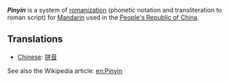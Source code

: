 '''''Pinyin''''' is a system of [[romanization]] (phonetic notation and transliteration to roman script) for [[Mandarin]] used in the [[People's Republic of China]].

== Translations ==
*[[Chinese]]: [[拼音]]

See also the Wikipedia article: [[en:Pinyin]]